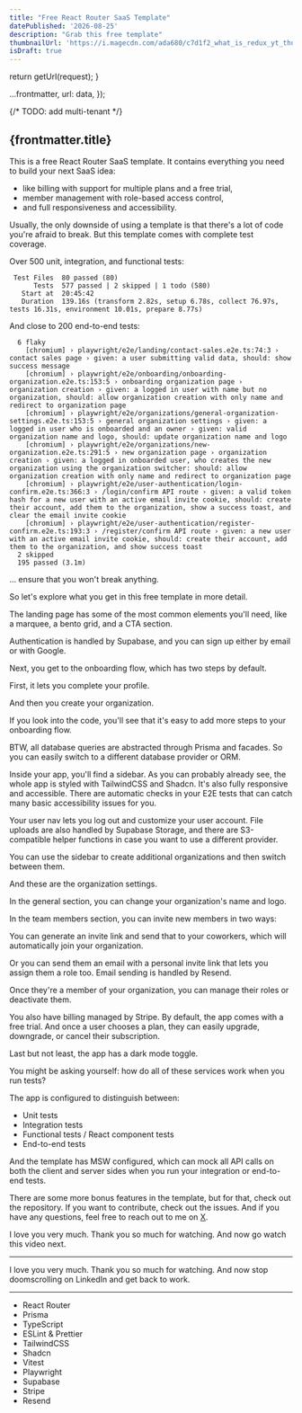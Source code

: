 ```yaml
---
title: "Free React Router SaaS Template"
datePublished: '2026-08-25'
description: "Grab this free template"
thumbnailUrl: 'https://i.magecdn.com/ada680/c7d1f2_what_is_redux_yt_thumbnail_v1?f=webp,q.25,p.f,l.f'
isDraft: true
---
```



  return getUrl(request);
}

  ...frontmatter,
  url: data,
});

{/* TODO: add multi-tenant */}

## {frontmatter.title}

This is a free React Router SaaS template. It contains everything you need to build your next SaaS idea:

* like billing with support for multiple plans and a free trial,
* member management with role-based access control,
* and full responsiveness and accessibility.

Usually, the only downside of using a template is that there's a lot of code you're afraid to break. But this template comes with complete test coverage.

Over 500 unit, integration, and functional tests:

```
 Test Files  80 passed (80)
      Tests  577 passed | 2 skipped | 1 todo (580)
   Start at  20:45:42
   Duration  139.16s (transform 2.82s, setup 6.78s, collect 76.97s, tests 16.31s, environment 10.01s, prepare 8.77s)
```

And close to 200 end-to-end tests:

```
  6 flaky
    [chromium] › playwright/e2e/landing/contact-sales.e2e.ts:74:3 › contact sales page › given: a user submitting valid data, should: show success message 
    [chromium] › playwright/e2e/onboarding/onboarding-organization.e2e.ts:153:5 › onboarding organization page › organization creation › given: a logged in user with name but no organization, should: allow organization creation with only name and redirect to organization page 
    [chromium] › playwright/e2e/organizations/general-organization-settings.e2e.ts:153:5 › general organization settings › given: a logged in user who is onboarded and an owner › given: valid organization name and logo, should: update organization name and logo 
    [chromium] › playwright/e2e/organizations/new-organization.e2e.ts:291:5 › new organization page › organization creation › given: a logged in onboarded user, who creates the new organization using the organization switcher: should: allow organization creation with only name and redirect to organization page 
    [chromium] › playwright/e2e/user-authentication/login-confirm.e2e.ts:366:3 › /login/confirm API route › given: a valid token hash for a new user with an active email invite cookie, should: create their account, add them to the organization, show a success toast, and clear the email invite cookie 
    [chromium] › playwright/e2e/user-authentication/register-confirm.e2e.ts:193:3 › /register/confirm API route › given: a new user with an active email invite cookie, should: create their account, add them to the organization, and show success toast 
  2 skipped  
  195 passed (3.1m)
```

... ensure that you won't break anything.

So let's explore what you get in this free template in more detail.

The landing page has some of the most common elements you'll need, like a marquee, a bento grid, and a CTA section.

Authentication is handled by Supabase, and you can sign up either by email or with Google.

Next, you get to the onboarding flow, which has two steps by default.

First, it lets you complete your profile.

And then you create your organization.

If you look into the code, you'll see that it's easy to add more steps to your onboarding flow.

BTW, all database queries are abstracted through Prisma and facades. So you can easily switch to a different database provider or ORM.

Inside your app, you'll find a sidebar. As you can probably already see, the whole app is styled with TailwindCSS and Shadcn. It's also fully responsive and accessible. There are automatic checks in your E2E tests that can catch many basic accessibility issues for you.

Your user nav lets you log out and customize your user account. File uploads are also handled by Supabase Storage, and there are S3-compatible helper functions in case you want to use a different provider.

You can use the sidebar to create additional organizations and then switch between them.

And these are the organization settings.

In the general section, you can change your organization's name and logo.

In the team members section, you can invite new members in two ways:

You can generate an invite link and send that to your coworkers, which will automatically join your organization.

Or you can send them an email with a personal invite link that lets you assign them a role too. Email sending is handled by Resend.

Once they're a member of your organization, you can manage their roles or deactivate them.

You also have billing managed by Stripe. By default, the app comes with a free trial. And once a user chooses a plan, they can easily upgrade, downgrade, or cancel their subscription.

Last but not least, the app has a dark mode toggle.

You might be asking yourself: how do all of these services work when you run tests?

The app is configured to distinguish between:

* Unit tests
* Integration tests
* Functional tests / React component tests
* End-to-end tests

And the template has MSW configured, which can mock all API calls on both the client and server sides when you run your integration or end-to-end tests.

There are some more bonus features in the template, but for that, check out the repository. If you want to contribute, check out the issues. And if you have any questions, feel free to reach out to me on [X](https://x.com/janhesters).

I love you very much. Thank you so much for watching. And now go watch this video next.

--- 

I love you very much. Thank you so much for watching. And now stop doomscrolling on LinkedIn and get back to work.

---

* React Router
* Prisma
* TypeScript
* ESLint & Prettier
* TailwindCSS
* Shadcn
* Vitest
* Playwright
* Supabase
* Stripe
* Resend

